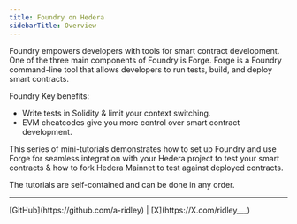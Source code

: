 ```yaml
---
title: Foundry on Hedera
sidebarTitle: Overview
---
```


Foundry empowers developers with tools for smart contract development. One of the three main components of Foundry is Forge. Forge is a Foundry command-line tool that allows developers to run tests, build, and deploy smart contracts.

Foundry Key benefits:

- Write tests in Solidity & limit your context switching.
- EVM cheatcodes give you more control over smart contract development.

This series of mini-tutorials demonstrates how to set up Foundry and use Forge for seamless integration with your Hedera project to test your smart contracts & how to fork Hedera Mainnet to test against deployed contracts.

The tutorials are self-contained and can be done in any order.

<Card
  title="Configuring Foundry With Hedera Localnet Testnet A Step By Step Guide"
  href="/hedera/tutorials/smart-contracts/foundry/configuring-foundry-with-hedera-localnet-testnet-a-step-by-step-guide"
/>

<Card
  title="How To Mint And Burn An Erc 721 Token Using Foundry Part 1"
  href="/hedera/tutorials/smart-contracts/foundry/how-to-mint-and-burn-an-erc-721-token-using-foundry-part-1"
/>

<Card
  title="How To Write Tests In Solidity Part 2"
  href="/hedera/tutorials/smart-contracts/foundry/how-to-write-tests-in-solidity-part-2"
/>

<Card
  title="How To Fork The Hedera Network For Local Testing"
  href="/hedera/tutorials/smart-contracts/foundry/how-to-fork-the-hedera-network-for-local-testing"
/>

---

<Columns cols={2}>
  <Card title="Writer: Abi Castro, DevRel Engineer" arrow>
    [GitHub](https://github.com/a-ridley) | [X](https://X.com/ridley___)
  </Card>
</Columns>
